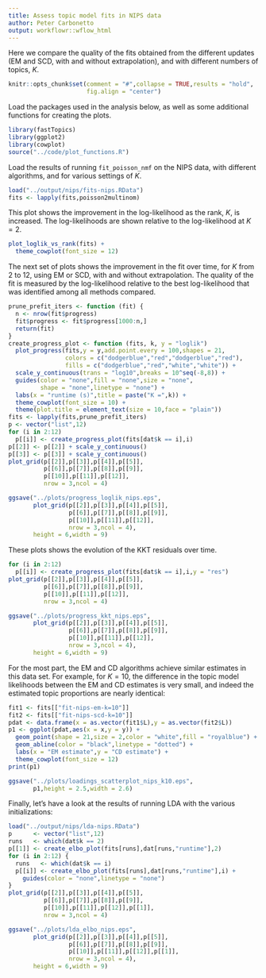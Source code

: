 ```yaml
---
title: Assess topic model fits in NIPS data
author: Peter Carbonetto
output: workflowr::wflow_html
---
```


Here we compare the quality of the fits obtained from the different
updates (EM and SCD, with and without extrapolation), and with
different numbers of topics, $K$.

```r
knitr::opts_chunk$set(comment = "#",collapse = TRUE,results = "hold",
                      fig.align = "center")
```

Load the packages used in the analysis below, as well as some
additional functions for creating the plots.

```r
library(fastTopics)
library(ggplot2)
library(cowplot)
source("../code/plot_functions.R")
```

Load the results of running `fit_poisson_nmf` on the NIPS data,
with different algorithms, and for various settings of $K$.

```r
load("../output/nips/fits-nips.RData")
fits <- lapply(fits,poisson2multinom)
```

This plot shows the improvement in the log-likelihood as the rank,
$K$, is increased. The log-likelihoods are shown relative to the
log-likelihood at $K = 2$. 

```r
plot_loglik_vs_rank(fits) +
  theme_cowplot(font_size = 12)
```

The next set of plots shows the improvement in the fit over time, for
$K$ from 2 to 12, using EM or SCD, with and without extrapolation. The
quality of the fit is measured by the log-likelihood relative to the
best log-likelihood that was identified among all methods compared.

```r
prune_prefit_iters <- function (fit) {
  n <- nrow(fit$progress)
  fit$progress <- fit$progress[1000:n,]
  return(fit)
}
create_progress_plot <- function (fits, k, y = "loglik")
  plot_progress(fits,y = y,add.point.every = 100,shapes = 21,
                colors = c("dodgerblue","red","dodgerblue","red"),
                fills = c("dodgerblue","red","white","white")) +
  scale_y_continuous(trans = "log10",breaks = 10^seq(-8,8)) +
  guides(color = "none",fill = "none",size = "none",
         shape = "none",linetype = "none") +
  labs(x = "runtime (s)",title = paste("K =",k)) +
  theme_cowplot(font_size = 10) +
  theme(plot.title = element_text(size = 10,face = "plain"))
fits <- lapply(fits,prune_prefit_iters)
p <- vector("list",12)
for (i in 2:12)
  p[[i]] <- create_progress_plot(fits[dat$k == i],i)
p[[2]] <- p[[2]] + scale_y_continuous()
p[[3]] <- p[[3]] + scale_y_continuous()
plot_grid(p[[2]],p[[3]],p[[4]],p[[5]],
          p[[6]],p[[7]],p[[8]],p[[9]],
          p[[10]],p[[11]],p[[12]],
          nrow = 3,ncol = 4)
```

```r
ggsave("../plots/progress_loglik_nips.eps",
       plot_grid(p[[2]],p[[3]],p[[4]],p[[5]],
                 p[[6]],p[[7]],p[[8]],p[[9]],
                 p[[10]],p[[11]],p[[12]],
                 nrow = 3,ncol = 4),
   	   height = 6,width = 9)
```

These plots shows the evolution of the KKT residuals over time.

```r
for (i in 2:12)
  p[[i]] <- create_progress_plot(fits[dat$k == i],i,y = "res")
plot_grid(p[[2]],p[[3]],p[[4]],p[[5]],
          p[[6]],p[[7]],p[[8]],p[[9]],
          p[[10]],p[[11]],p[[12]],
          nrow = 3,ncol = 4)
```

```r
ggsave("../plots/progress_kkt_nips.eps",
       plot_grid(p[[2]],p[[3]],p[[4]],p[[5]],
                 p[[6]],p[[7]],p[[8]],p[[9]],
                 p[[10]],p[[11]],p[[12]],
                 nrow = 3,ncol = 4),
   	   height = 6,width = 9)
```

For the most part, the EM and CD algorithms achieve similar estimates
in this data set. For example, for $K = 10$, the difference in the
topic model likelihoods between the EM and CD estimates is very small,
and indeed the estimated topic proportions are nearly identical:

```r
fit1 <- fits[["fit-nips-em-k=10"]]
fit2 <- fits[["fit-nips-scd-k=10"]]
pdat <- data.frame(x = as.vector(fit1$L),y = as.vector(fit2$L))
p1 <- ggplot(pdat,aes(x = x,y = y)) +
  geom_point(shape = 21,size = 2,color = "white",fill = "royalblue") +
  geom_abline(color = "black",linetype = "dotted") +
  labs(x = "EM estimate",y = "CD estimate") +
  theme_cowplot(font_size = 12)
print(p1)
```

```r
ggsave("../plots/loadings_scatterplot_nips_k10.eps",
       p1,height = 2.5,width = 2.6)
```

Finally, let's have a look at the results of running LDA with the
various initializations:

```r
load("../output/nips/lda-nips.RData")
p      <- vector("list",12)
runs   <- which(dat$k == 2)
p[[1]] <- create_elbo_plot(fits[runs],dat[runs,"runtime"],2)
for (i in 2:12) {
  runs   <- which(dat$k == i)
  p[[i]] <- create_elbo_plot(fits[runs],dat[runs,"runtime"],i) +
    guides(color = "none",linetype = "none")
}
plot_grid(p[[2]],p[[3]],p[[4]],p[[5]],
          p[[6]],p[[7]],p[[8]],p[[9]],
          p[[10]],p[[11]],p[[12]],p[[1]],
          nrow = 3,ncol = 4)
```

```r
ggsave("../plots/lda_elbo_nips.eps",
       plot_grid(p[[2]],p[[3]],p[[4]],p[[5]],
                 p[[6]],p[[7]],p[[8]],p[[9]],
                 p[[10]],p[[11]],p[[12]],p[[1]],
                 nrow = 3,ncol = 4),
   	   height = 6,width = 9)
```
